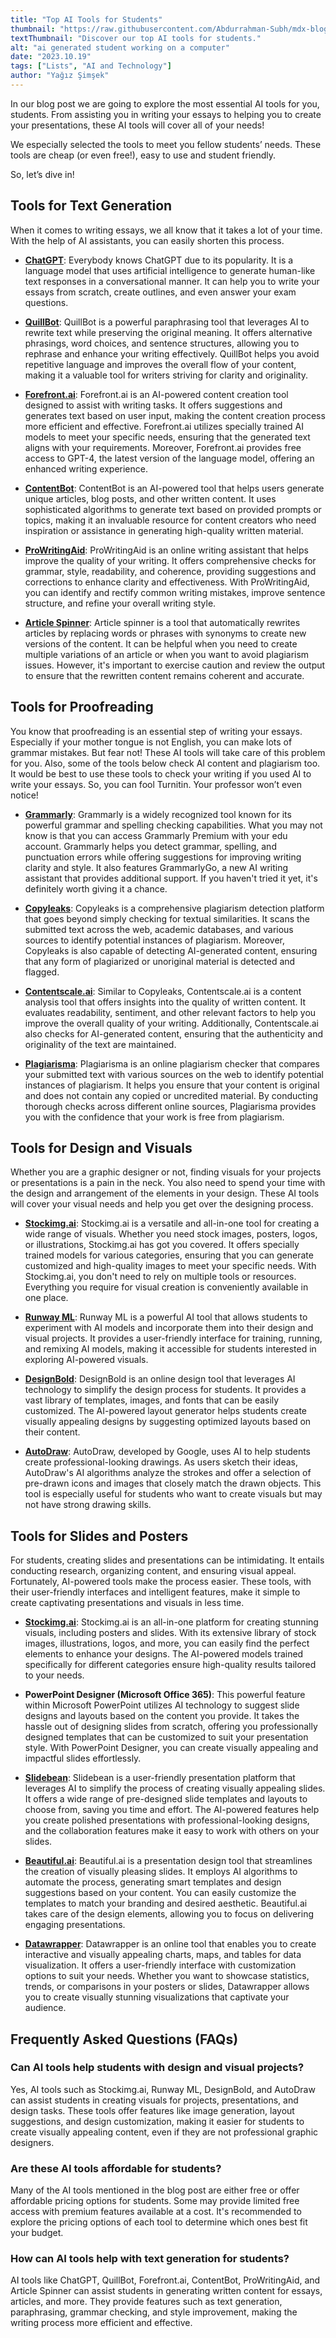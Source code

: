 ```yaml
---
title: "Top AI Tools for Students"
thumbnail: "https://raw.githubusercontent.com/Abdurrahman-Subh/mdx-blog/main/images/student2.png"
textThumbnail: "Discover our top AI tools for students."
alt: "ai generated student working on a computer"
date: "2023.10.19"
tags: ["Lists", "AI and Technology"]
author: "Yağız Şimşek"
---
```


<CustomImage
  src="https://raw.githubusercontent.com/Abdurrahman-Subh/mdx-blog/main/images/student2.png"
  alt="ai generated student working on a computer"
/>

In our blog post we are going to explore the most essential AI tools for you, students. From assisting you in writing your essays to helping you to create your presentations, these AI tools will cover all of your needs! 

We especially selected the tools to meet you fellow students’ needs. These tools are cheap (or even free!), easy to use and student friendly.

So, let’s dive in!

## Tools for Text Generation

When it comes to writing essays, we all know that it takes a lot of your time. With the help of AI assistants, you can easily shorten this process.

- [**ChatGPT**](https://chat.openai.com/): Everybody knows ChatGPT due to its popularity. It is a language model that uses artificial intelligence to generate human-like text responses in a conversational manner. It can help you to write your essays from scratch, create outlines, and even answer your exam questions.

- [**QuillBot**](https://quillbot.com/): QuillBot is a powerful paraphrasing tool that leverages AI to rewrite text while preserving the original meaning. It offers alternative phrasings, word choices, and sentence structures, allowing you to rephrase and enhance your writing effectively. QuillBot helps you avoid repetitive language and improves the overall flow of your content, making it a valuable tool for writers striving for clarity and originality.

- [**Forefront.ai**](https://www.forefront.ai/): Forefront.ai is an AI-powered content creation tool designed to assist with writing tasks. It offers suggestions and generates text based on user input, making the content creation process more efficient and effective. Forefront.ai utilizes specially trained AI models to meet your specific needs, ensuring that the generated text aligns with your requirements. Moreover, Forefront.ai provides free access to GPT-4, the latest version of the language model, offering an enhanced writing experience.

- [**ContentBot**](https://contentbot.ai/): ContentBot is an AI-powered tool that helps users generate unique articles, blog posts, and other written content. It uses sophisticated algorithms to generate text based on provided prompts or topics, making it an invaluable resource for content creators who need inspiration or assistance in generating high-quality written material.

- [**ProWritingAid**](https://prowritingaid.com/): ProWritingAid is an online writing assistant that helps improve the quality of your writing. It offers comprehensive checks for grammar, style, readability, and coherence, providing suggestions and corrections to enhance clarity and effectiveness. With ProWritingAid, you can identify and rectify common writing mistakes, improve sentence structure, and refine your overall writing style.

- [**Article Spinner**](https://free-article-spinner.com/): Article spinner is a tool that automatically rewrites articles by replacing words or phrases with synonyms to create new versions of the content. It can be helpful when you need to create multiple variations of an article or when you want to avoid plagiarism issues. However, it's important to exercise caution and review the output to ensure that the rewritten content remains coherent and accurate.

## Tools for Proofreading
<CustomImage
  src="https://raw.githubusercontent.com/Abdurrahman-Subh/mdx-blog/main/images/student4.png"
  alt="ai generated student working on a computer"
/>

You know that proofreading is an essential step of writing your essays. Especially if your mother tongue is not English, you can make lots of grammar mistakes. But fear not! These AI tools will take care of this problem for you. Also, some of the tools below check AI content and plagiarism too. It would be best to use these tools to check your writing if you used AI to write your essays. So, you can fool Turnitin. Your professor won’t even notice!

- [**Grammarly**](https://app.grammarly.com/): Grammarly is a widely recognized tool known for its powerful grammar and spelling checking capabilities. What you may not know is that you can access Grammarly Premium with your edu account. Grammarly helps you detect grammar, spelling, and punctuation errors while offering suggestions for improving writing clarity and style. It also features GrammarlyGo, a new AI writing assistant that provides additional support. If you haven't tried it yet, it's definitely worth giving it a chance.

- [**Copyleaks**](https://copyleaks.com/): Copyleaks is a comprehensive plagiarism detection platform that goes beyond simply checking for textual similarities. It scans the submitted text across the web, academic databases, and various sources to identify potential instances of plagiarism. Moreover, Copyleaks is also capable of detecting AI-generated content, ensuring that any form of plagiarized or unoriginal material is detected and flagged.

- [**Contentscale.ai**](https://contentatscale.ai/ai-content-detector/): Similar to Copyleaks, Contentscale.ai is a content analysis tool that offers insights into the quality of written content. It evaluates readability, sentiment, and other relevant factors to help you improve the overall quality of your writing. Additionally, Contentscale.ai also checks for AI-generated content, ensuring that the authenticity and originality of the text are maintained.

- [**Plagiarisma**](https://plagiarisma.net/): Plagiarisma is an online plagiarism checker that compares your submitted text with various sources on the web to identify potential instances of plagiarism. It helps you ensure that your content is original and does not contain any copied or uncredited material. By conducting thorough checks across different online sources, Plagiarisma provides you with the confidence that your work is free from plagiarism.

## Tools for Design and Visuals

<CustomImage
  src="https://raw.githubusercontent.com/Abdurrahman-Subh/mdx-blog/main/images/student3.png"
  alt="ai generated student working on a computer"
/>

Whether you are a graphic designer or not, finding visuals for your projects or presentations is a pain in the neck. You also need to spend your time with the design and arrangement of the elements in your design. These AI tools will cover your visual needs and help you get over the designing process.

- [**Stockimg.ai**](https://stockimg.ai/): Stockimg.ai is a versatile and all-in-one tool for creating a wide range of visuals. Whether you need stock images, posters, logos, or illustrations, Stockimg.ai has got you covered. It offers specially trained models for various categories, ensuring that you can generate customized and high-quality images to meet your specific needs. With Stockimg.ai, you don't need to rely on multiple tools or resources. Everything you require for visual creation is conveniently available in one place.

- [**Runway ML**](https://runwayml.com/): Runway ML is a powerful AI tool that allows students to experiment with AI models and incorporate them into their design and visual projects. It provides a user-friendly interface for training, running, and remixing AI models, making it accessible for students interested in exploring AI-powered visuals.

- [**DesignBold**](https://designbold.com/the-studio/): DesignBold is an online design tool that leverages AI technology to simplify the design process for students. It provides a vast library of templates, images, and fonts that can be easily customized. The AI-powered layout generator helps students create visually appealing designs by suggesting optimized layouts based on their content.

- [**AutoDraw**](https://www.autodraw.com/): AutoDraw, developed by Google, uses AI to help students create professional-looking drawings. As users sketch their ideas, AutoDraw's AI algorithms analyze the strokes and offer a selection of pre-drawn icons and images that closely match the drawn objects. This tool is especially useful for students who want to create visuals but may not have strong drawing skills.

## Tools for Slides and Posters
<CustomImage
  src="https://raw.githubusercontent.com/Abdurrahman-Subh/mdx-blog/main/images/student5.png"
  alt="ai generated student working on a computer"
/>

For students, creating slides and presentations can be intimidating. It entails conducting research, organizing content, and ensuring visual appeal. Fortunately, AI-powered tools make the process easier. These tools, with their user-friendly interfaces and intelligent features, make it simple to create captivating presentations and visuals in less time.

- [**Stockimg.ai**](https://stockimg.ai/): Stockimg.ai is an all-in-one platform for creating stunning visuals, including posters and slides. With its extensive library of stock images, illustrations, logos, and more, you can easily find the perfect elements to enhance your designs. The AI-powered models trained specifically for different categories ensure high-quality results tailored to your needs.

- **PowerPoint Designer (Microsoft Office 365)**: This powerful feature within Microsoft PowerPoint utilizes AI technology to suggest slide designs and layouts based on the content you provide. It takes the hassle out of designing slides from scratch, offering you professionally designed templates that can be customized to suit your presentation style. With PowerPoint Designer, you can create visually appealing and impactful slides effortlessly.

- [**Slidebean**](https://slidebean.com/): Slidebean is a user-friendly presentation platform that leverages AI to simplify the process of creating visually appealing slides. It offers a wide range of pre-designed slide templates and layouts to choose from, saving you time and effort. The AI-powered features help you create polished presentations with professional-looking designs, and the collaboration features make it easy to work with others on your slides.

- [**Beautiful.ai**](https://beautiful.ai/): Beautiful.ai is a presentation design tool that streamlines the creation of visually pleasing slides. It employs AI algorithms to automate the process, generating smart templates and design suggestions based on your content. You can easily customize the templates to match your branding and desired aesthetic. Beautiful.ai takes care of the design elements, allowing you to focus on delivering engaging presentations.

- [**Datawrapper**](https://www.datawrapper.de/): Datawrapper is an online tool that enables you to create interactive and visually appealing charts, maps, and tables for data visualization. It offers a user-friendly interface with customization options to suit your needs. Whether you want to showcase statistics, trends, or comparisons in your posters or slides, Datawrapper allows you to create visually stunning visualizations that captivate your audience.


## Frequently Asked Questions (FAQs)
### Can AI tools help students with design and visual projects?
Yes, AI tools such as Stockimg.ai, Runway ML, DesignBold, and AutoDraw can assist students in creating visuals for projects, presentations, and design tasks. These tools offer features like image generation, layout suggestions, and design customization, making it easier for students to create visually appealing content, even if they are not professional graphic designers.
### Are these AI tools affordable for students?
Many of the AI tools mentioned in the blog post are either free or offer affordable pricing options for students. Some may provide limited free access with premium features available at a cost. It's recommended to explore the pricing options of each tool to determine which ones best fit your budget.
### How can AI tools help with text generation for students?
AI tools like ChatGPT, QuillBot, Forefront.ai, ContentBot, ProWritingAid, and Article Spinner can assist students in generating written content for essays, articles, and more. They provide features such as text generation, paraphrasing, grammar checking, and style improvement, making the writing process more efficient and effective.
